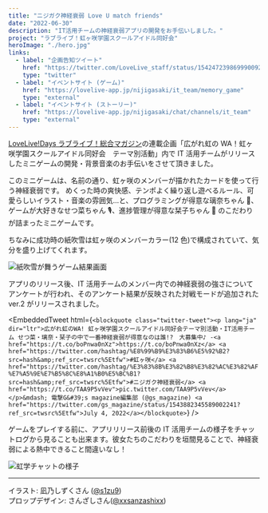 ```yaml
---
title: "ニジガク神経衰弱 Love U match friends"
date: "2022-06-30"
description: "IT活用チームの神経衰弱アプリの開発をお手伝いしました。"
project: "ラブライブ！虹ヶ咲学園スクールアイドル同好会"
heroImage: "./hero.jpg"
links:
  - label: "企画告知ツイート"
    href: "https://twitter.com/LoveLive_staff/status/1542472398699900928?s=20&t=DJ2fKIjV01DZKb2QIpkZMw"
    type: "twitter"
  - label: "イベントサイト (ゲーム)"
    href: "https://lovelive-app.jp/nijigasaki/it_team/memory_game"
    type: "external"
  - label: "イベントサイト (ストーリー)"
    href: "https://lovelive-app.jp/nijigasaki/chat/channels/it_team"
    type: "external"
---
```



[LoveLive!Days ラブライブ！総合マガジン](http://gs.dengeki.com/lovelive-magazine/)の連載企画「広がれ虹の WA！虹ヶ咲学園スクールアイドル同好会　テーマ別活動」内で IT 活用チームがリリースしたミニゲームの開発・背景音楽のお手伝いをさせて頂きました。

このミニゲームは、名前の通り、虹ヶ咲のメンバーが描かれたカードを使って行う神経衰弱です。
めくった時の爽快感、テンポよく繰り返し遊べるルール、可愛らしいイラスト・音楽の雰囲気...と、プログラミングが得意な璃奈ちゃん 📶、ゲームが大好きなせつ菜ちゃん 🎙、進捗管理が得意な栞子ちゃん 🔖 のこだわりが詰まったミニゲームです。

ちなみに成功時の紙吹雪は虹ヶ咲のメンバーカラー(12 色)で構成されていて、気分を盛り上げてくれます。

![紙吹雪が舞うゲーム結果画面](./game-result.jpg)

アプリのリリース後、IT 活用チームのメンバー内での神経衰弱の強さについてアンケートが行われ、そのアンケート結果が反映された対戦モードが追加された ver.2 がリリースされました。

<EmbeddedTweet
  html={`<blockquote class="twitter-tweet"><p lang="ja" dir="ltr">広がれ虹のWA! 虹ヶ咲学園スクールアイドル同好会テーマ別活動・IT活用チーム せつ菜・璃奈・栞子の中で一番神経衰弱が得意なのは誰!?　大募集中♪ -<a href="https://t.co/boPnwa0nXz">https://t.co/boPnwa0nXz</a> <a href="https://twitter.com/hashtag/%E8%99%B9%E3%83%B6%E5%92%B2?src=hash&amp;ref_src=twsrc%5Etfw">#虹ヶ咲</a> <a href="https://twitter.com/hashtag/%E3%83%8B%E3%82%B8%E3%82%AC%E3%82%AF%E7%A5%9E%E7%B5%8C%E8%A1%B0%E5%BC%B1?src=hash&amp;ref_src=twsrc%5Etfw">#ニジガク神経衰弱</a> <a href="https://t.co/TAA9P5vVev">pic.twitter.com/TAA9P5vVev</a></p>&mdash; 電撃G&#39;s magazine編集部 (@gs_magazine) <a href="https://twitter.com/gs_magazine/status/1543882345589002241?ref_src=twsrc%5Etfw">July 4, 2022</a></blockquote>`}
/>

ゲームをプレイする前に、アプリリリース前後の IT 活用チームの様子をチャットログから見ることも出来ます。彼女たちのこだわりを垣間見ることで、神経衰弱による熱中できること間違いなし！

![虹学チャットの様子](./chat.jpg)

---

イラスト: 凪乃しずくさん ([@s1zu9](https://twitter.com/s1zu9)) <br/>
プロップデザイン: さんざしさん([@xxsanzashixx](https://twitter.com/xxsanzashixx))
